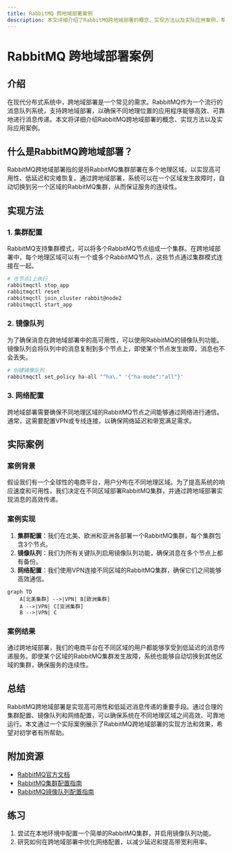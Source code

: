```yaml
---
title: RabbitMQ 跨地域部署案例
description: 本文详细介绍了RabbitMQ跨地域部署的概念、实现方法以及实际应用案例，帮助初学者理解如何在不同地理区域之间高效地使用RabbitMQ进行消息传递。
---
```


# RabbitMQ 跨地域部署案例

## 介绍

在现代分布式系统中，跨地域部署是一个常见的需求。RabbitMQ作为一个流行的消息队列系统，支持跨地域部署，以确保不同地理位置的应用程序能够高效、可靠地进行消息传递。本文将详细介绍RabbitMQ跨地域部署的概念、实现方法以及实际应用案例。

## 什么是RabbitMQ跨地域部署？

RabbitMQ跨地域部署指的是将RabbitMQ集群部署在多个地理区域，以实现高可用性、低延迟和灾难恢复。通过跨地域部署，系统可以在一个区域发生故障时，自动切换到另一个区域的RabbitMQ集群，从而保证服务的连续性。

## 实现方法

### 1. 集群配置

RabbitMQ支持集群模式，可以将多个RabbitMQ节点组成一个集群。在跨地域部署中，每个地理区域可以有一个或多个RabbitMQ节点，这些节点通过集群模式连接在一起。

```bash
# 在节点1上执行
rabbitmqctl stop_app
rabbitmqctl reset
rabbitmqctl join_cluster rabbit@node2
rabbitmqctl start_app
```

### 2. 镜像队列

为了确保消息在跨地域部署中的高可用性，可以使用RabbitMQ的镜像队列功能。镜像队列会将队列中的消息复制到多个节点上，即使某个节点发生故障，消息也不会丢失。

```bash
# 创建镜像队列
rabbitmqctl set_policy ha-all "^ha\." '{"ha-mode":"all"}'
```

### 3. 网络配置

跨地域部署需要确保不同地理区域的RabbitMQ节点之间能够通过网络进行通信。通常，这需要配置VPN或专线连接，以确保网络延迟和带宽满足需求。

## 实际案例

### 案例背景

假设我们有一个全球性的电商平台，用户分布在不同地理区域。为了提高系统的响应速度和可用性，我们决定在不同区域部署RabbitMQ集群，并通过跨地域部署实现消息的高效传递。

### 案例实现

1. **集群配置**：我们在北美、欧洲和亚洲各部署一个RabbitMQ集群，每个集群包含3个节点。
2. **镜像队列**：我们为所有关键队列启用镜像队列功能，确保消息在多个节点上都有备份。
3. **网络配置**：我们使用VPN连接不同区域的RabbitMQ集群，确保它们之间能够高效通信。

```mermaid
graph TD
    A[北美集群] -->|VPN| B[欧洲集群]
    A -->|VPN| C[亚洲集群]
    B -->|VPN| C
```

### 案例结果

通过跨地域部署，我们的电商平台在不同区域的用户都能够享受到低延迟的消息传递服务。即使某个区域的RabbitMQ集群发生故障，系统也能够自动切换到其他区域的集群，确保服务的连续性。

## 总结

RabbitMQ跨地域部署是实现高可用性和低延迟消息传递的重要手段。通过合理的集群配置、镜像队列和网络配置，可以确保系统在不同地理区域之间高效、可靠地运行。本文通过一个实际案例展示了RabbitMQ跨地域部署的实现方法和效果，希望对初学者有所帮助。

## 附加资源

- [RabbitMQ官方文档](https://www.rabbitmq.com/documentation.html)
- [RabbitMQ集群配置指南](https://www.rabbitmq.com/clustering.html)
- [RabbitMQ镜像队列配置指南](https://www.rabbitmq.com/ha.html)

## 练习

1. 尝试在本地环境中配置一个简单的RabbitMQ集群，并启用镜像队列功能。
2. 研究如何在跨地域部署中优化网络配置，以减少延迟和提高带宽利用率。
